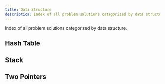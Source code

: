 ```yaml
---
title: Data Structure
description: Index of all problem solutions categorized by data structure.
---
```



Index of all problem solutions categorized by data structure.

## Hash Table

<Index filterBy="data structure" filterValue="hash table" />

## Stack

<Index filterBy="data structure" filterValue="stack" />

## Two Pointers

<Index filterBy="data structure" filterValue="two pointers" />
